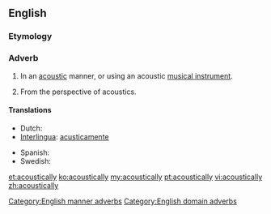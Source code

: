 ==English==

===Etymology===
{{suffix|acoustical|ly}}

===Adverb===
{{en-adv|-}}

# {{context|manner}} In an [[acoustic]] manner, or using an acoustic [[musical instrument]].
# {{context|domain}} From the perspective of acoustics.

====Translations====
{{trans-top|in an acoustic manner}}
* Dutch: {{t-|nl|akoestisch}}
* [[Interlingua]]: [[acusticamente]]
{{trans-mid}}
* Spanish: {{t-|es|acústicamente}}
* Swedish: {{t|sv|akustiskt}}
{{trans-bottom}}

[[Category:English manner adverbs]]
[[Category:English domain adverbs]]

[[et:acoustically]]
[[ko:acoustically]]
[[my:acoustically]]
[[pt:acoustically]]
[[vi:acoustically]]
[[zh:acoustically]]